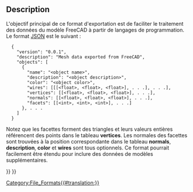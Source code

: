 <languages/>

{{Docnav/fr
|[[Arch_OBJ/fr|OBJ]]
|[[Arch_3DS/fr|3DS]]
|[[BIM_Workbench/fr|Atelier BIM]]
|IconL=
|IconR=
|IconC=Workbench_BIM.svg
}}

{{TOCright}}

<span id="Description"></span>
==Description==

<div class="mw-translate-fuzzy">
L'objectif principal de ce format d'exportation est de faciliter le traitement des données du modèle FreeCAD à partir de langages de programmation. Le format [http://json.org/ JSON] est le suivant :
</div>
<pre>
  {
    "version": "0.0.1",
    "description": "Mesh data exported from FreeCAD",
    "objects": [
      {
        "name": "<object name>",
        "description": "<object description>",
        "color": "<object color>",
        "wires": [[[<float>, <float>, <float>], . . .], . . .],
        "vertices": [[<float>, <float>, <float>], . . .],
        "normals": [[<float>, <float>, <float>], . . .],
        "facets": [[<int>, <int>, <int>], . . .]
      }, . . .
    ]
  }
</pre>

Notez que les facettes forment des triangles et leurs valeurs entières référencent des points dans le tableau '''vertices'''. Les normales des facettes sont trouvées à la position correspondante dans le tableau '''normals''', '''description''', '''color''' et '''wires''' sont tous optionnels. Ce format pourrait facilement être étendu pour inclure des données de modèles supplémentaires.


{{Docnav/fr
|[[Arch_OBJ/fr|OBJ]]
|[[Arch_3DS/fr|3DS]]
|[[BIM_Workbench/fr|Atelier BIM]]
|IconL=
|IconR=
|IconC=Workbench_BIM.svg
}}

{{BIM_Tools_navi{{#translation:}}}}
{{Userdocnavi{{#translation:}}}}
[[Category:File_Formats{{#translation:}}]]